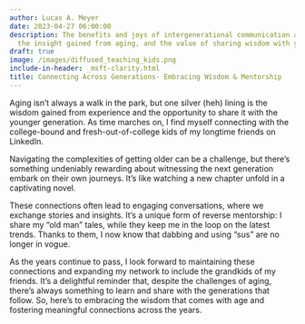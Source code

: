 ```yaml
---
author: Lucas A. Meyer
date: 2023-04-27 06:00:00
description: The benefits and joys of intergenerational communication and connections,
  the insight gained from aging, and the value of sharing wisdom with younger generations.
draft: true
image: /images/diffused_teaching_kids.png
include-in-header: _msft-clarity.html
title: Connecting Across Generations- Embracing Wisdom & Mentorship
---
```

<article data-clarity-region="article">


Aging isn't always a walk in the park, but one silver (heh) lining is the wisdom gained from experience and the opportunity to share it with the younger generation. As time marches on, I find myself connecting with the college-bound and fresh-out-of-college kids of my longtime friends on LinkedIn.

Navigating the complexities of getting older can be a challenge, but there's something undeniably rewarding about witnessing the next generation embark on their own journeys. It's like watching a new chapter unfold in a captivating novel.

These connections often lead to engaging conversations, where we exchange stories and insights. It's a unique form of reverse mentorship: I share my "old man" tales, while they keep me in the loop on the latest trends. Thanks to them, I now know that dabbing and using "sus" are no longer in vogue.

As the years continue to pass, I look forward to maintaining these connections and expanding my network to include the grandkids of my friends. It's a delightful reminder that, despite the challenges of aging, there's always something to learn and share with the generations that follow. So, here's to embracing the wisdom that comes with age and fostering meaningful connections across the years.
</article>